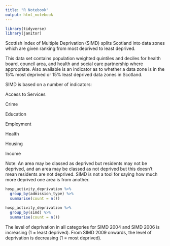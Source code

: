 ```yaml
---
title: "R Notebook"
output: html_notebook
---
```


```r
library(tidyverse)
library(janitor)
```

Scottish Index of Multiple Deprivation (SIMD) splits Scotland into data zones which are given ranking from most deprived to least deprived.

This data set contains population weighted quintiles and deciles for health board, council area, and health and social care partnership where appropriate. Also available is an indicator as to whether a data zone is in the 15% most deprived or 15% least deprived data zones in Scotland.

SIMD is based on a number of indicators:

Access to Services

Crime

Education

Employment

Health

Housing

Income

Note: An area may be classed as deprived but residents may not be deprived, and an area may be classed as not deprived but this doesn't mean residents are not deprived. SIMD is not a tool for saying how much more deprived one area is from another.

```r
hosp_activity_deprivation %>% 
  group_by(admission_type) %>% 
  summarise(count = n())
```

```r
hosp_activity_deprivation %>% 
  group_by(simd) %>% 
  summarise(count = n())
```

The level of deprivation in all categories for SIMD 2004 and SIMD 2006 is increasing (1 = least deprived). From SIMD 2009 onwards, the level of deprivation is decreasing (1 = most deprived).